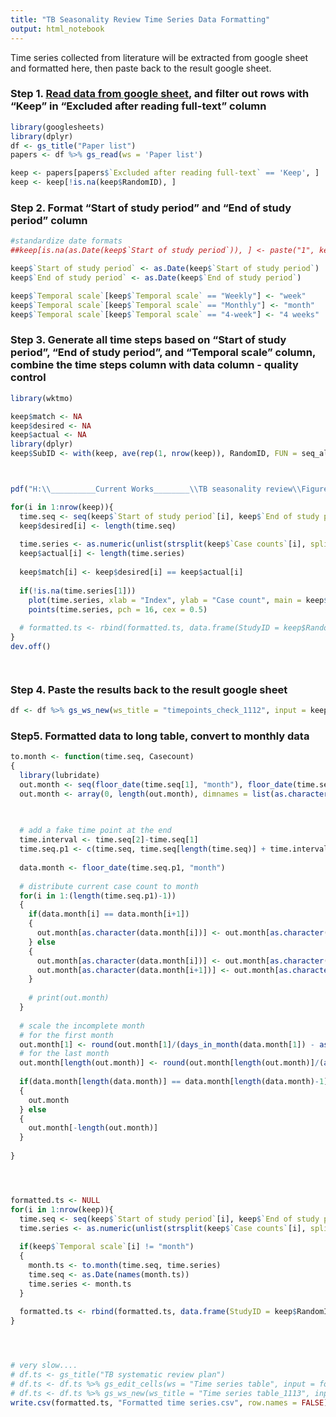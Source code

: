 ```yaml
---
title: "TB Seasonality Review Time Series Data Formatting"
output: html_notebook
---
```


Time series collected from literature will be extracted from google sheet and formatted here, then paste back to the result google sheet.

### Step 1. [Read data from google sheet](http://htmlpreview.github.io/?https://raw.githubusercontent.com/jennybc/googlesheets/master/vignettes/basic-usage.html), and filter out rows with "Keep" in "Excluded after reading full-text" column

```r
library(googlesheets)
library(dplyr)
df <- gs_title("Paper list")
papers <- df %>% gs_read(ws = 'Paper list')
```

```r
keep <- papers[papers$`Excluded after reading full-text` == 'Keep', ]
keep <- keep[!is.na(keep$RandomID), ]
```

### Step 2. Format "Start of study period" and "End of study period" column
```r
#standardize date formats
##keep[is.na(as.Date(keep$`Start of study period`)), ] <- paste("1", keep$`Start of study period`)

keep$`Start of study period` <- as.Date(keep$`Start of study period`)
keep$`End of study period` <- as.Date(keep$`End of study period`)
```

```r
keep$`Temporal scale`[keep$`Temporal scale` == "Weekly"] <- "week"
keep$`Temporal scale`[keep$`Temporal scale` == "Monthly"] <- "month"
keep$`Temporal scale`[keep$`Temporal scale` == "4-week"] <- "4 weeks"
```

### Step 3. Generate all time steps based on "Start of study period", "End of study period", and "Temporal scale" column, combine the time steps column with data column - quality control

```r
library(wktmo)

keep$match <- NA
keep$desired <- NA
keep$actual <- NA
library(dplyr)
keep$SubID <- with(keep, ave(rep(1, nrow(keep)), RandomID, FUN = seq_along))



pdf("H:\\__________Current Works________\\TB seasonality review\\Figures\\time series_actual.pdf", width = 8, height = 6)

for(i in 1:nrow(keep)){
  time.seq <- seq(keep$`Start of study period`[i], keep$`End of study period`[i], keep$`Temporal scale`[i])
  keep$desired[i] <- length(time.seq)
 
  time.series <- as.numeric(unlist(strsplit(keep$`Case counts`[i], split = "\\s+|\\t")))
  keep$actual[i] <- length(time.series)
  
  keep$match[i] <- keep$desired[i] == keep$actual[i]
  
  if(!is.na(time.series[1]))
    plot(time.series, xlab = "Index", ylab = "Case count", main = keep$RandomID[i], type = "l")
    points(time.series, pch = 16, cex = 0.5)
    
  # formatted.ts <- rbind(formatted.ts, data.frame(StudyID = keep$RandomID[i], SubID = keep$SubID[i], Date = time.seq, CaseCount = time.series))
}
dev.off()




```


### Step 4.  Paste the results back to the result google sheet
```r
df <- df %>% gs_ws_new(ws_title = "timepoints_check_1112", input = keep, trim = T, verbose = F)


```

### Step5. Formatted data to long table, convert to monthly data
```r
to.month <- function(time.seq, Casecount)
{
  library(lubridate)
  out.month <- seq(floor_date(time.seq[1], "month"), floor_date(time.seq[length(time.seq)], "month"), "month")
  out.month <- array(0, length(out.month), dimnames = list(as.character(out.month)))
  

  
  # add a fake time point at the end
  time.interval <- time.seq[2]-time.seq[1]
  time.seq.p1 <- c(time.seq, time.seq[length(time.seq)] + time.interval)
  
  data.month <- floor_date(time.seq.p1, "month")
  
  # distribute current case count to month
  for(i in 1:(length(time.seq.p1)-1))
  {
    if(data.month[i] == data.month[i+1])
    {
      out.month[as.character(data.month[i])] <- out.month[as.character(data.month[i])] + Casecount[i]
    } else
    {
      out.month[as.character(data.month[i])] <- out.month[as.character(data.month[i])] + round(Casecount[i]/as.numeric(time.interval)*as.numeric((ceiling_date(time.seq.p1[i], "month") - time.seq.p1[i])),0)
      out.month[as.character(data.month[i+1])] <- out.month[as.character(data.month[i+1])] + round(Casecount[i]/as.numeric(time.interval)*(as.numeric(time.interval) - as.numeric(ceiling_date(time.seq.p1[i], "month") - time.seq.p1[i])),0)
    }
    
    # print(out.month)
  }
  
  # scale the incomplete month
  # for the first month
  out.month[1] <- round(out.month[1]/(days_in_month(data.month[1]) - as.numeric(time.seq[1] - data.month[1]))*days_in_month(data.month[1]),0)
  # for the last month
  out.month[length(out.month)] <- round(out.month[length(out.month)]/(as.numeric(time.seq.p1[length(time.seq.p1)] - data.month[length(data.month)-1]))*days_in_month(data.month[length(data.month)-1]),0)
  
  if(data.month[length(data.month)] == data.month[length(data.month)-1])
  {
    out.month
  } else
  {
    out.month[-length(out.month)]
  }
  
}




formatted.ts <- NULL
for(i in 1:nrow(keep)){
  time.seq <- seq(keep$`Start of study period`[i], keep$`End of study period`[i], keep$`Temporal scale`[i])
  time.series <- as.numeric(unlist(strsplit(keep$`Case counts`[i], split = "\\s+|\\t")))
  
  if(keep$`Temporal scale`[i] != "month")
  {
    month.ts <- to.month(time.seq, time.series)
    time.seq <- as.Date(names(month.ts))
    time.series <- month.ts
  }
  
  formatted.ts <- rbind(formatted.ts, data.frame(StudyID = keep$RandomID[i], SubID = keep$SubID[i], Date = time.seq, CaseCount = time.series))
}




# very slow....
# df.ts <- gs_title("TB systematic review plan")
# df.ts <- df.ts %>% gs_edit_cells(ws = "Time series table", input = formatted.ts, trim = TRUE)
# df.ts <- df.ts %>% gs_ws_new(ws_title = "Time series table_1113", input = formatted.ts, trim = T, verbose = F)
write.csv(formatted.ts, "Formatted time series.csv", row.names = FALSE)
```

